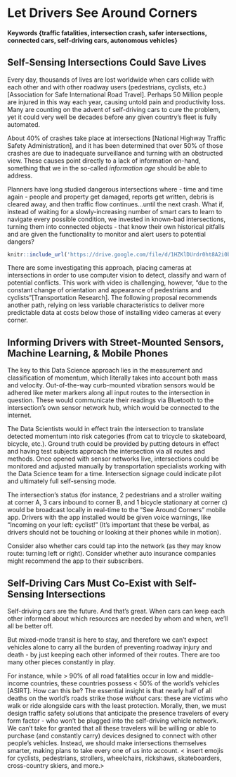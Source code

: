 # Let Drivers See Around Corners  {#self-sensing-intersections-let-drivers-see-around-corners}

#### Keywords {traffic fatalities, intersection crash, safer intersections, connected cars, self-driving cars, autonomous vehicles}

## Self-Sensing Intersections Could Save Lives

Every day, thousands of lives are lost worldwide when cars collide with each other and with other roadway users (pedestrians, cyclists, etc.)[Association for Safe International Road Travel]. Perhaps 50 Million people are injured in this way each year, causing untold pain and productivity loss. Many are counting on the advent of self-driving cars to cure the problem, yet it could very well be decades before any given country's fleet is fully automated.

About 40% of crashes take place at intersections [National Highway Traffic Safety Administration], and it has been determined that over 50% of those crashes are due to  inadequate surveillance and turning with an obstructed view. These causes point directly to a lack of information on-hand, something that we in the so-called *information age* should be able to address.

Planners have long studied dangerous intersections where - time and time again - people and property get damaged, reports get written, debris is cleared away, and then traffic flow continues...until the next crash. What if, instead of waiting for a slowly-increasing number of smart cars to learn to navigate every possible condition, we invested in known-bad intersections, turning them into connected objects - that know their own historical pitfalls and are given the functionality to monitor and alert users to potential dangers?


```r
knitr::include_url('https://drive.google.com/file/d/1HZKlDUrdr0ht8A2i0b5phq_jJmYjYLdX/preview')
```

There are some investigating this approach, placing cameras at intersections in order to use computer vision to detect, classify and warn of potential conflicts. This work with video is challenging, however, "due to the constant change of orientation and appearance of pedestrians and cyclists"[Transportation Research]. The following proposal recommends another path, relying on less variable characteristics to deliver more predictable data at costs below those of installing video cameras at every corner.

## Informing Drivers with Street-Mounted Sensors, Machine Learning, & Mobile Phones

The key to this Data Science approach lies in the measurement and classification of momentum, which literally takes into account both mass and velocity. Out-of-the-way curb-mounted vibration sensors would be adhered like meter markers along all input routes to the intersection in question.  These would communicate their readings via Bluetooth to the intersection's own sensor network hub, which would be connected to the internet.

The Data Scientists would in effect train the intersection to translate detected momentum into risk categories (from cat to tricycle to skateboard, bicycle, etc.). Ground truth could be provided by putting detours in effect and having test subjects approach the intersection via all routes and methods. Once opened with sensor networks live, intersections could be monitored and adjusted manually by transportation specialists working with the Data Science team for a time. Intersection signage could indicate pilot and ultimately full self-sensing mode.  

The intersection's status (for instance, 2 pedestrians and a stroller waiting at corner A, 3 cars inbound to corner B, and 1 bicycle stationary at corner c) would be broadcast locally in real-time to the "See Around Corners" mobile app. Drivers with the app installed would be given voice warnings, like "Incoming on your left: cyclist!" (It's important that these be verbal, as drivers should not be touching or looking at their phones while in motion).

Consider also whether cars could tap into the network (as they may know route: turning left or right). Consider whether auto insurance companies might recommend the app to their subscribers.


## Self-Driving Cars Must Co-Exist with Self-Sensing Intersections

Self-driving cars are the future. And that's great. When cars can keep each other informed about which resources are needed by whom and when, we'll all be better off.

But mixed-mode transit is here to stay, and therefore we can't expect vehicles alone to carry all the burden of preventing roadway injury and death - by just keeping each other informed of their routes. There are too many other pieces constantly in play.

For instance, while > 90% of all road fatalities occur in low and middle-income countries, these countries possess < 50% of the world's vehicles [ASIRT]. How can this be? The essential insight is that nearly half of all deaths on the world’s roads strike those *without* cars: these are victims who walk or ride alongside cars with the least protection. Morally, then, we must design traffic safety solutions that anticipate the presence travelers of every form factor - who won't be plugged into the self-driving vehicle network. We can't take for granted that all these travelers will be willing or able to purchase (and constantly carry) devices designed to connect with other people's vehicles. Instead, we should make intersections themselves smarter, making plans to take every one of us into account. < insert emojis for cyclists, pedestrians, strollers, wheelchairs, rickshaws, skateboarders, cross-country skiers, and more.>
